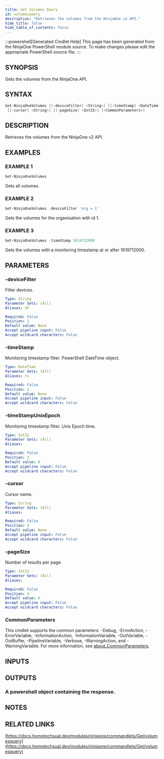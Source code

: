 ```yaml
---
title: Get Volumes Query
id: volumesquery
description: "Retrieves the volumes from the NinjaOne v2 API."
hide_title: false
hide_table_of_contents: false
---
```


:::powershell[Generated Cmdlet Help]
This page has been generated from the NinjaOne PowerShell module source. To make changes please edit the appropriate PowerShell source file.
:::

## SYNOPSIS

Gets the volumes from the NinjaOne API.

## SYNTAX

```powershell
Get-NinjaOneVolumes [[-deviceFilter] <String>] [[-timeStamp] <DateTime>] [[-timeStampUnixEpoch] <Int32>]
 [[-cursor] <String>] [[-pageSize] <Int32>] [<CommonParameters>]
```

## DESCRIPTION

Retrieves the volumes from the NinjaOne v2 API.

## EXAMPLES

### EXAMPLE 1

```powershell
Get-NinjaOneVolumes
```

Gets all volumes.

### EXAMPLE 2

```powershell
Get-NinjaOneVolumes -deviceFilter 'org = 1'
```

Gets the volumes for the organisation with id 1.

### EXAMPLE 3

```powershell
Get-NinjaOneVolumes -timeStamp 1619712000
```

Gets the volumes with a monitoring timestamp at or after 1619712000.

## PARAMETERS

### -deviceFilter

Filter devices.

```yaml
Type: String
Parameter Sets: (All)
Aliases: df

Required: False
Position: 1
Default value: None
Accept pipeline input: False
Accept wildcard characters: False
```

### -timeStamp

Monitoring timestamp filter.
PowerShell DateTime object.

```yaml
Type: DateTime
Parameter Sets: (All)
Aliases: ts

Required: False
Position: 2
Default value: None
Accept pipeline input: False
Accept wildcard characters: False
```

### -timeStampUnixEpoch

Monitoring timestamp filter.
Unix Epoch time.

```yaml
Type: Int32
Parameter Sets: (All)
Aliases:

Required: False
Position: 2
Default value: 0
Accept pipeline input: False
Accept wildcard characters: False
```

### -cursor

Cursor name.

```yaml
Type: String
Parameter Sets: (All)
Aliases:

Required: False
Position: 3
Default value: None
Accept pipeline input: False
Accept wildcard characters: False
```

### -pageSize

Number of results per page.

```yaml
Type: Int32
Parameter Sets: (All)
Aliases:

Required: False
Position: 4
Default value: 0
Accept pipeline input: False
Accept wildcard characters: False
```

### CommonParameters

This cmdlet supports the common parameters: -Debug, -ErrorAction, -ErrorVariable, -InformationAction, -InformationVariable, -OutVariable, -OutBuffer, -PipelineVariable, -Verbose, -WarningAction, and -WarningVariable. For more information, see [about_CommonParameters](http://go.microsoft.com/fwlink/?LinkID=113216).

## INPUTS

## OUTPUTS

### A powershell object containing the response.

## NOTES

## RELATED LINKS

[https://docs.homotechsual.dev/modules/ninjaone/commandlets/Get/volumesquery](https://docs.homotechsual.dev/modules/ninjaone/commandlets/Get/volumesquery)
